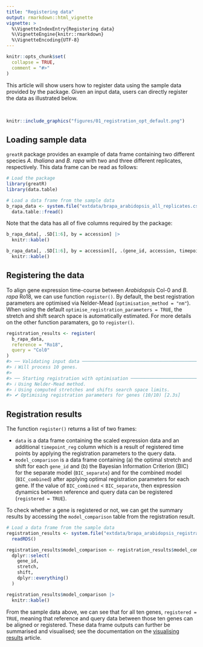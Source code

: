 ```yaml
---
title: "Registering data"
output: rmarkdown::html_vignette
vignette: >
  %\VignetteIndexEntry{Registering data}
  %\VignetteEngine{knitr::rmarkdown}
  %\VignetteEncoding{UTF-8}
---
```


```r
knitr::opts_chunk$set(
  collapse = TRUE,
  comment = "#>"
)
```

This article will show users how to register data using the sample data provided by the package. Given an input data, users can directly register the data as illustrated below.

<br>

```r
knitr::include_graphics("figures/01_registration_opt_default.png")
```

## Loading sample data

`greatR` package provides an example of data frame containing two different species *A. thaliana* and *B. rapa* with two and three different replicates, respectively. This data frame can be read as follows:

```r
# Load the package
library(greatR)
library(data.table)
```

```r
# Load a data frame from the sample data
b_rapa_data <- system.file("extdata/brapa_arabidopsis_all_replicates.csv", package = "greatR") |>
  data.table::fread()
```

Note that the data has all of five columns required by the package:

```r
b_rapa_data[, .SD[1:6], by = accession] |>
  knitr::kable()
```

```r
b_rapa_data[, .SD[1:6], by = accession][, .(gene_id, accession, timepoint, expression_value, replicate)] |>
  knitr::kable()
```

## Registering the data

To align gene expression time-course between *Arabidopsis* Col-0 and *B. rapa* Ro18, we can use function `register()`. By default, the best registration parameters are optimised via Nelder-Mead (`optimisation_method = "nm"`). When using the default `optimise_registration_parameters = TRUE`, the stretch and shift search space is automatically estimated. For more details on the other function paramaters, go to `register()`.

```r
registration_results <- register(
  b_rapa_data,
  reference = "Ro18",
  query = "Col0"
)
#> ── Validating input data ────────────────────────────────────────────────────────
#> ℹ Will process 10 genes.
#>
#> ── Starting registration with optimisation ──────────────────────────────────────
#> ℹ Using Nelder-Mead method.
#> ℹ Using computed stretches and shifts search space limits.
#> ✔ Optimising registration parameters for genes (10/10) [2.3s]
```


## Registration results

The function `register()` returns a list of two frames:

- `data` is a data frame containing the scaled expression data and an additional `timepoint_reg` column which is a result of registered time points by applying the registration parameters to the query data.
- `model_comparison` is a data frame containing (a) the optimal stretch and shift for each `gene_id` and (b) the Bayesian Information Criterion (BIC) for the separate model (`BIC_separate`) and for the combined model (`BIC_combined`) after applying optimal registration parameters for each gene. If the value of `BIC_combined` < `BIC_separate`, then expression dynamics between reference and query data can be registered (`registered = TRUE`).

To check whether a gene is registered or not, we can get the summary results by accessing the `model_comparison` table from the registration result.

```r
# Load a data frame from the sample data
registration_results <- system.file("extdata/brapa_arabidopsis_registration.rds", package = "greatR") |>
  readRDS()

registration_results$model_comparison <- registration_results$model_comparison |>
  dplyr::select(
    gene_id,
    stretch,
    shift,
    dplyr::everything()
  )
```

```r
registration_results$model_comparison |>
  knitr::kable()
```

From the sample data above, we can see that for all ten genes, `registered = TRUE`, meaning that reference and query data between those ten genes can be aligned or registered. These data frame outputs can further be summarised and visualised; see the documentation on the [visualising results](https://ruthkr.github.io/greatR/articles/visualise-results.html) article.
